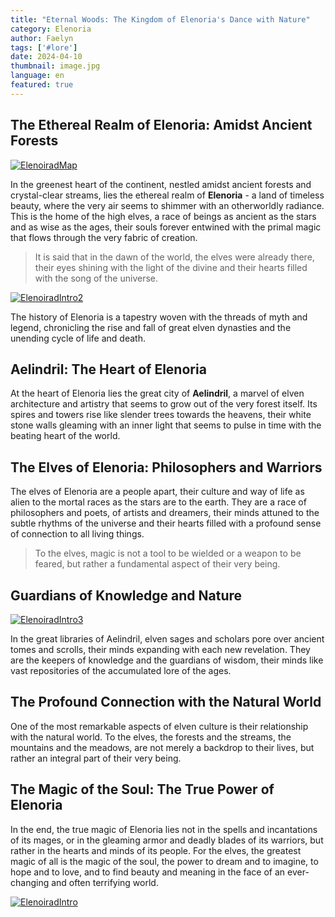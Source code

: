 ```yaml
---
title: "Eternal Woods: The Kingdom of Elenoria's Dance with Nature"
category: Elenoria
author: Faelyn
tags: ['#lore']
date: 2024-04-10
thumbnail: image.jpg
language: en
featured: true
---
```


## The Ethereal Realm of Elenoria: Amidst Ancient Forests

[![ElenoiradMap](https://i.imgur.com/meyY8Dx.png)](https://i.imgur.com/meyY8Dx.png)

In the greenest heart of the continent, nestled amidst ancient forests and crystal-clear streams, lies the ethereal realm of **Elenoria** - a land of timeless beauty, where the very air seems to shimmer with an otherworldly radiance. This is the home of the high elves, a race of beings as ancient as the stars and as wise as the ages, their souls forever entwined with the primal magic that flows through the very fabric of creation.

> It is said that in the dawn of the world, the elves were already there, their eyes shining with the light of the divine and their hearts filled with the song of the universe.

[![ElenoiradIntro2](https://i.imgur.com/CQjmtAe.png)](https://i.imgur.com/CQjmtAe.png)

The history of Elenoria is a tapestry woven with the threads of myth and legend, chronicling the rise and fall of great elven dynasties and the unending cycle of life and death.

## Aelindril: The Heart of Elenoria

At the heart of Elenoria lies the great city of **Aelindril**, a marvel of elven architecture and artistry that seems to grow out of the very forest itself. Its spires and towers rise like slender trees towards the heavens, their white stone walls gleaming with an inner light that seems to pulse in time with the beating heart of the world.

## The Elves of Elenoria: Philosophers and Warriors

The elves of Elenoria are a people apart, their culture and way of life as alien to the mortal races as the stars are to the earth. They are a race of philosophers and poets, of artists and dreamers, their minds attuned to the subtle rhythms of the universe and their hearts filled with a profound sense of connection to all living things.

> To the elves, magic is not a tool to be wielded or a weapon to be feared, but rather a fundamental aspect of their very being.

## Guardians of Knowledge and Nature

[![ElenoiradIntro3](https://i.imgur.com/6g09o8u.png)](https://i.imgur.com/6g09o8u.png)

In the great libraries of Aelindril, elven sages and scholars pore over ancient tomes and scrolls, their minds expanding with each new revelation. They are the keepers of knowledge and the guardians of wisdom, their minds like vast repositories of the accumulated lore of the ages.

## The Profound Connection with the Natural World

One of the most remarkable aspects of elven culture is their relationship with the natural world. To the elves, the forests and the streams, the mountains and the meadows, are not merely a backdrop to their lives, but rather an integral part of their very being.

## The Magic of the Soul: The True Power of Elenoria

In the end, the true magic of Elenoria lies not in the spells and incantations of its mages, or in the gleaming armor and deadly blades of its warriors, but rather in the hearts and minds of its people. For the elves, the greatest magic of all is the magic of the soul, the power to dream and to imagine, to hope and to love, and to find beauty and meaning in the face of an ever-changing and often terrifying world.

[![ElenoiradIntro](https://i.imgur.com/h27L1BZ.png)](https://i.imgur.com/h27L1BZ.png)